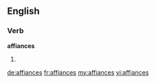 ==English==

===Verb===
'''affiances'''

# {{third-person singular of|[[affiance]]}}

[[de:affiances]]
[[fr:affiances]]
[[my:affiances]]
[[vi:affiances]]
